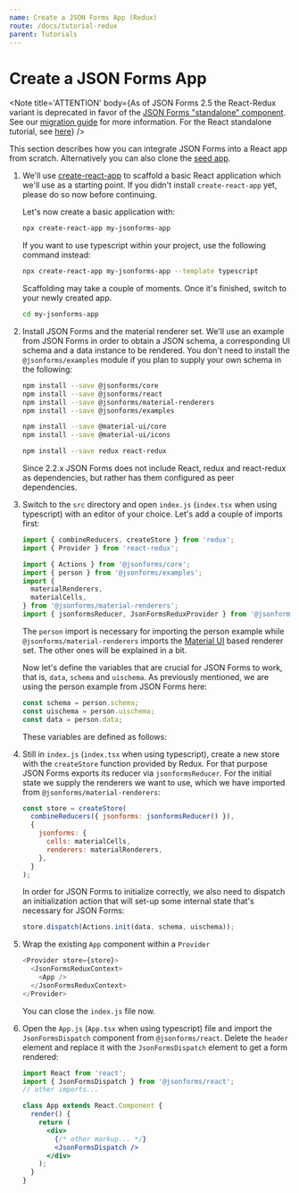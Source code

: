 ```yaml
---
name: Create a JSON Forms App (Redux)
route: /docs/tutorial-redux
parent: Tutorials
---
```



# Create a JSON Forms App

<Note
  title='ATTENTION'
  body={<span>As of JSON Forms 2.5 the React-Redux variant is deprecated in favor of the <a href="/docs/react">JSON Forms "standalone" component</a>.
        See our <a href="https://github.com/eclipsesource/jsonforms/blob/master/MIGRATION.md">migration guide</a> for more information.
        For the React standalone tutorial, see <a href="/docs/tutorial">here</a></span>}
/>

This section describes how you can integrate JSON Forms into a React app from scratch.
Alternatively you can also clone the [seed app](https://github.com/eclipsesource/jsonforms-react-seed).

1. We'll use [create-react-app](https://github.com/facebookincubator/create-react-app) to scaffold a basic React application which we'll use as a starting point.
   If you didn't install `create-react-app` yet, please do so now before continuing.

   Let's now create a basic application with:

   ```bash
   npx create-react-app my-jsonforms-app
   ```

   If you want to use typescript within your project, use the following command instead:

   ```bash
   npx create-react-app my-jsonforms-app --template typescript
   ```

   Scaffolding may take a couple of moments. Once it's finished, switch to your newly created app.

   ```bash
   cd my-jsonforms-app
   ```

2. Install JSON Forms and the material renderer set. We'll use an example from JSON Forms in order to obtain
   a JSON schema, a corresponding UI schema and a data instance to be rendered. You don't need to install
   the `@jsonforms/examples` module if you plan to supply your own schema in the following:

   ```bash
   npm install --save @jsonforms/core
   npm install --save @jsonforms/react
   npm install --save @jsonforms/material-renderers
   npm install --save @jsonforms/examples

   npm install --save @material-ui/core
   npm install --save @material-ui/icons

   npm install --save redux react-redux
   ```

   Since 2.2.x JSON Forms does not include React, redux and react-redux as dependencies, but rather has them
   configured as peer dependencies.

3. Switch to the `src` directory and open `index.js` (`index.tsx` when using typescript) with an editor of your choice.
   Let's add a couple of imports first:

   ```javascript
   import { combineReducers, createStore } from 'redux';
   import { Provider } from 'react-redux';

   import { Actions } from '@jsonforms/core';
   import { person } from '@jsonforms/examples';
   import {
     materialRenderers,
     materialCells,
   } from '@jsonforms/material-renderers';
   import { jsonformsReducer, JsonFormsReduxProvider } from '@jsonforms/react/lib/redux';
   ```

   The `person` import is necessary for importing the person example
   while `@jsonforms/material-renderers` imports the
   [Material UI](https://material-ui.com) based
   renderer set. The other ones will be explained in a bit.

   Now let's define the variables that are crucial for JSON Forms to work,
   that is, `data`, `schema` and `uischema`. As previously mentioned, we are
   using the person example from JSON Forms here:

   ```javascript
   const schema = person.schema;
   const uischema = person.uischema;
   const data = person.data;
   ```

   These variables are defined as follows:

   <PersonVars />

4. Still in `index.js` (`index.tsx` when using typescript), create a new store with the `createStore` function provided by Redux.
   For that purpose JSON Forms exports its reducer via `jsonformsReducer`. For the initial state we supply
   the renderers we want to use, which we have imported from `@jsonforms/material-renderers`:

   ```javascript
   const store = createStore(
     combineReducers({ jsonforms: jsonformsReducer() }),
     {
       jsonforms: {
         cells: materialCells,
         renderers: materialRenderers,
       },
     }
   );
   ```

   In order for JSON Forms to initialize correctly, we also need to dispatch an initialization action that will
   set-up some internal state that's necessary for JSON Forms:

   ```javascript
   store.dispatch(Actions.init(data, schema, uischema));
   ```

5. Wrap the existing `App` component within a `Provider`

   ```javascript
   <Provider store={store}>
     <JsonFormsReduxContext>
       <App />
     </JsonFormsReduxContext>
   </Provider>
   ```

   You can close the <code>index.js</code> file now.

6. Open the `App.js` (`App.tsx` when using typescript) file and import the `JsonFormsDispatch` component from `@jsonforms/react`.
   Delete the `header` element and replace it with the `JsonFormsDispatch` element
   to get a form rendered:

   ```jsx
   import React from 'react';
   import { JsonFormsDispatch } from '@jsonforms/react';
   // other imports...

   class App extends React.Component {
     render() {
       return (
         <div>
           {/* other markup... */}
           <JsonFormsDispatch />
         </div>
       );
     }
   }
   ```
